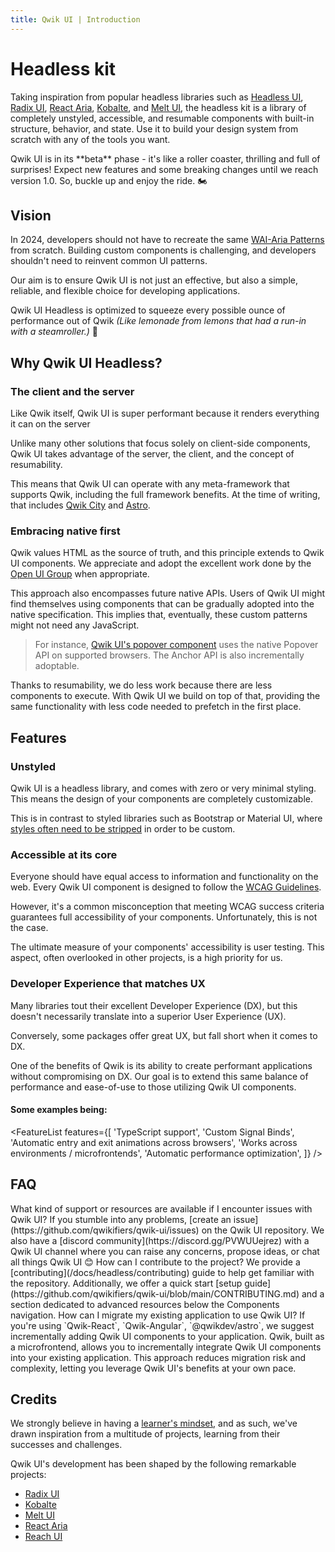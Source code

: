 ```yaml
---
title: Qwik UI | Introduction
---
```



# Headless kit

Taking inspiration from popular headless libraries such as [Headless UI](https://headlessui.com/), [Radix UI](https://www.radix-ui.com/primitives/docs/components/accordion), [React Aria](https://react-spectrum.adobe.com/react-aria/components.html), [Kobalte](https://kobalte.dev/docs/core/overview/introduction), and [Melt UI](https://melt-ui.com/docs/builders/accordion), the headless kit is a library of completely unstyled, accessible, and resumable components with built-in structure, behavior, and state. Use it to build your design system from scratch with any of the tools you want.

<Note status="warning">
  Qwik UI is in its **beta** phase - it's like a roller coaster, thrilling and full of
  surprises! Expect new features and some breaking changes until we reach version 1.0. So,
  buckle up and enjoy the ride. 🏍️
</Note>

## Vision

In 2024, developers should not have to recreate the same [WAI-Aria Patterns](https://www.w3.org/WAI/ARIA/apg/patterns/) from scratch. Building custom components is challenging, and developers shouldn't need to reinvent common UI patterns.

Our aim is to ensure Qwik UI is not just an effective, but also a simple, reliable, and flexible choice for developing applications.

Qwik UI Headless is optimized to squeeze every possible ounce of performance out of Qwik _(Like lemonade from lemons that had a run-in with a steamroller.)_ 🥤

## Why Qwik UI Headless?

### The client and the server

Like Qwik itself, Qwik UI is super performant because it renders everything it can on the server

Unlike many other solutions that focus solely on client-side components, Qwik UI takes advantage of the server, the client, and the concept of resumability.

This means that Qwik UI can operate with any meta-framework that supports Qwik, including the full framework benefits. At the time of writing, that includes [Qwik City](https://qwik.builder.io/docs/qwikcity/) and [Astro](https://astro.build/).

### Embracing native first

Qwik values HTML as the source of truth, and this principle extends to Qwik UI components. We appreciate and adopt the excellent work done by the [Open UI Group](https://open-ui.org/) when appropriate.

This approach also encompasses future native APIs. Users of Qwik UI might find themselves using components that can be gradually adopted into the native specification. This implies that, eventually, these custom patterns might not need any JavaScript.

> For instance, [Qwik UI's popover component](https://github.com/qwikifiers/qwik-ui/pull/445) uses the native Popover API on supported browsers. The Anchor API is also incrementally adoptable.

Thanks to resumability, we do less work because there are less components to execute. With Qwik UI we build on top of that, providing the same functionality with less code needed to prefetch in the first place.

## Features

### Unstyled

Qwik UI is a headless library, and comes with zero or very minimal styling. This means the design of your components are completely customizable.

<CodeSnippet name="headless-jsx" />

This is in contrast to styled libraries such as Bootstrap or Material UI, where [styles often need to be stripped](https://www.smashingmagazine.com/2022/05/you-dont-need-ui-framework/) in order to be custom.

<CodeSnippet name="headless-css.css" />

### Accessible at its core

Everyone should have equal access to information and functionality on the web. Every Qwik UI component is designed to follow the [WCAG Guidelines](https://www.w3.org/WAI/standards-guidelines/wcag/).

However, it's a common misconception that meeting WCAG success criteria guarantees full accessibility of your components. Unfortunately, this is not the case.

The ultimate measure of your components' accessibility is user testing. This aspect, often overlooked in other projects, is a high priority for us.

### Developer Experience that matches UX

Many libraries tout their excellent Developer Experience (DX), but this doesn't necessarily translate into a superior User Experience (UX).

Conversely, some packages offer great UX, but fall short when it comes to DX.

One of the benefits of Qwik is its ability to create performant applications without compromising on DX. Our goal is to extend this same balance of performance and ease-of-use to those utilizing Qwik UI components.

#### Some examples being:

<FeatureList
  features={[
    'TypeScript support',
    'Custom Signal Binds',
    'Automatic entry and exit animations across browsers',
    'Works across environments / microfrontends',
    'Automatic performance optimization',
  ]}
/>

## FAQ

<Accordion>
  <AccordionItem>
    <AccordionTrigger>
      What kind of support or resources are available if I encounter issues with Qwik UI?
    </AccordionTrigger>
    <AccordionContent>
      If you stumble into any problems, [create an
      issue](https://github.com/qwikifiers/qwik-ui/issues) on the Qwik UI repository. We
      also have a [discord community](https://discord.gg/PVWUUejrez) with a Qwik UI
      channel where you can raise any concerns, propose ideas, or chat all things Qwik UI
      😊
    </AccordionContent>
  </AccordionItem>
  <AccordionItem>
    <AccordionTrigger>How can I contribute to the project?</AccordionTrigger>
    <AccordionContent>
      We provide a [contributing](/docs/headless/contributing) guide to help get familiar
      with the repository. Additionally, we offer a quick start [setup
      guide](https://github.com/qwikifiers/qwik-ui/blob/main/CONTRIBUTING.md) and a
      section dedicated to advanced resources below the Components navigation.
    </AccordionContent>
  </AccordionItem>
  <AccordionItem>
    <AccordionTrigger>
      How can I migrate my existing application to use Qwik UI?
    </AccordionTrigger>
    <AccordionContent>
      If you're using `Qwik-React`, `Qwik-Angular`, `@qwikdev/astro`, we suggest
      incrementally adding Qwik UI components to your application. Qwik, built as a
      microfrontend, allows you to incrementally integrate Qwik UI components into your
      existing application. This approach reduces migration risk and complexity, letting
      you leverage Qwik UI's benefits at your own pace.
    </AccordionContent>
  </AccordionItem>
</Accordion>

## Credits

We strongly believe in having a [learner's mindset](https://www.jakeyou.com/blog/learners-mindset-how-to-be-a-learner), and as such, we've drawn inspiration from a multitude of projects, learning from their successes and challenges.

Qwik UI's development has been shaped by the following remarkable projects:

- [Radix UI](https://www.radix-ui.com/)
- [Kobalte](https://kobalte.dev/docs/core/overview/introduction)
- [Melt UI](https://www.melt-ui.com/docs/introduction)
- [React Aria](https://react-spectrum.adobe.com/react-aria/)
- [Reach UI](https://reach.tech/)
